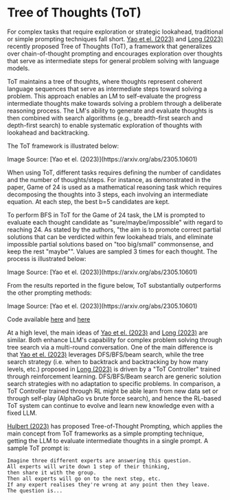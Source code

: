 # Tree of Thoughts (ToT)


For complex tasks that require exploration or strategic lookahead, traditional or simple prompting techniques fall short. [Yao et el. (2023)](https://arxiv.org/abs/2305.10601) and [Long (2023)](https://arxiv.org/abs/2305.08291) recently proposed Tree of Thoughts (ToT), a framework that generalizes over chain-of-thought prompting and encourages exploration over thoughts that serve as intermediate steps for general problem solving with language models.

ToT maintains a tree of thoughts, where thoughts represent coherent language sequences that serve as intermediate steps toward solving a problem. This approach enables an LM to self-evaluate the progress intermediate thoughts make towards solving a problem through a deliberate reasoning process. The LM's ability to generate and evaluate thoughts is then combined with search algorithms (e.g., breadth-first search and depth-first search) to enable systematic exploration of thoughts with lookahead and backtracking.

The ToT framework is illustrated below:

<Screenshot src={TOT} alt="TOT" />
Image Source: [Yao et el. (2023)](https://arxiv.org/abs/2305.10601) 

When using ToT, different tasks requires defining the number of candidates and the number of thoughts/steps. For instance, as demonstrated in the paper, Game of 24 is used as a mathematical reasoning task which requires decomposing the thoughts into 3 steps, each involving an intermediate equation. At each step, the best b=5 candidates are kept. 

To perform BFS in ToT for the Game of 24 task, the LM is prompted to evaluate each thought candidate as "sure/maybe/impossible" with regard to reaching 24. As stated by the authors, "the aim is to promote correct partial solutions that can be verdicted within few lookahead trials, and eliminate impossible partial solutions based on "too big/small" commonsense, and keep the rest "maybe"". Values are sampled 3 times for each thought. The process is illustrated below:

<Screenshot src={TOT2} alt="TOT2" />
Image Source: [Yao et el. (2023)](https://arxiv.org/abs/2305.10601) 

From the results reported in the figure below, ToT substantially outperforms the other prompting methods:

<Screenshot src={TOT3} alt="TOT3" />
Image Source: [Yao et el. (2023)](https://arxiv.org/abs/2305.10601) 

Code available [here](https://github.com/princeton-nlp/tree-of-thought-llm) and [here](https://github.com/jieyilong/tree-of-thought-puzzle-solver)

At a high level, the main ideas of [Yao et el. (2023)](https://arxiv.org/abs/2305.10601) and [Long (2023)](https://arxiv.org/abs/2305.08291) are similar. Both enhance LLM's capability for complex problem solving through tree search via a multi-round conversation. One of the main difference is that [Yao et el. (2023)](https://arxiv.org/abs/2305.10601) leverages DFS/BFS/beam search, while the tree search strategy (i.e. when to backtrack and backtracking by how many levels, etc.) proposed in [Long (2023)](https://arxiv.org/abs/2305.08291) is driven by a "ToT Controller" trained through reinforcement learning. DFS/BFS/Beam search are generic solution search strategies with no adaptation to specific problems. In comparison, a ToT Controller trained through RL might be able learn from new data set or through self-play (AlphaGo vs brute force search), and hence the RL-based ToT system can continue to evolve and learn new knowledge even with a fixed LLM.

[Hulbert (2023)](https://github.com/dave1010/tree-of-thought-prompting) has proposed Tree-of-Thought Prompting, which applies the main concept from ToT frameworks as a simple prompting technique, getting the LLM to evaluate intermediate thoughts in a single prompt. A sample ToT prompt is:

```
Imagine three different experts are answering this question.
All experts will write down 1 step of their thinking,
then share it with the group.
Then all experts will go on to the next step, etc.
If any expert realises they're wrong at any point then they leave.
The question is...
```
